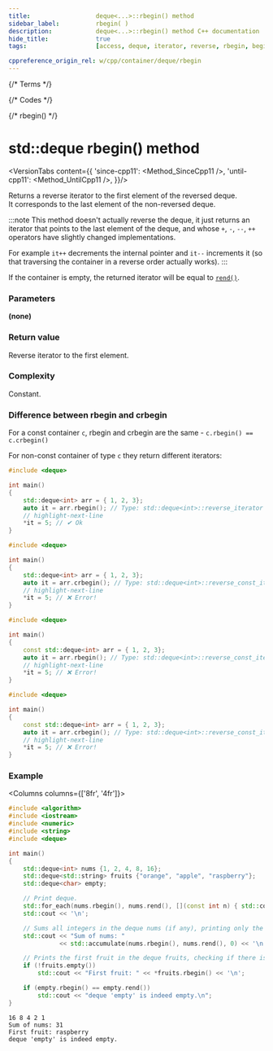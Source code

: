 ```yaml
---
title:					deque<...>::rbegin() method
sidebar_label:			rbegin( )
description:			deque<...>::rbegin() method C++ documentation
hide_title:				true
tags:					[access, deque, iterator, reverse, rbegin, begin]

cppreference_origin_rel: w/cpp/container/deque/rbegin
---
```



{/* Terms */}

{/* Codes */}

{/* rbegin() */}

# std::deque rbegin() method

<VersionTabs content={{
	'since-cpp11': <Method_SinceCpp11 />,
	'until-cpp11': <Method_UntilCpp11 />,
}}/>

Returns a <Tooltip title={Term_ContAlias_ReverseIterator}>reverse iterator</Tooltip> to the first element of the reversed deque.  
It corresponds to the last element of the non-reversed deque.

:::note
This method doesn't actually reverse the deque, it just returns an iterator that points to the last element of the deque,
and whose `+`, `-`, `--`, `++` operators have slightly changed implementations.

For example `it++` decrements the internal pointer and `it--` increments it (so that traversing the container in a reverse order actually works).
:::

If the container is empty, the returned iterator will be equal to [`rend()`](/docs/std/containers/queues/deque/rend).

### Parameters

**(none)**

### Return value

Reverse iterator to the first element.

### Complexity

Constant.

### Difference between rbegin and crbegin

For a const container `c`, rbegin and crbegin are the same - `c.rbegin() == c.crbegin()`

For non-const container of type `c` they return different iterators:

<Tabs>
<TabItem value="non-const-container" label="Non const container" default>

<Tabs>
<TabItem value="rbegin" label="rbegin" default>

```cpp
#include <deque>

int main()
{
    std::deque<int> arr = { 1, 2, 3};
    auto it = arr.rbegin(); // Type: std::deque<int>::reverse_iterator
    // highlight-next-line
    *it = 5; // ✔ Ok
}
```

</TabItem>
<TabItem value="crbegin" label="crbegin" default>

```cpp
#include <deque>

int main()
{
    std::deque<int> arr = { 1, 2, 3};
    auto it = arr.crbegin(); // Type: std::deque<int>::reverse_const_iterator
    // highlight-next-line
    *it = 5; // ❌ Error!
}
```

</TabItem>
</Tabs>

</TabItem>
<TabItem value="const-container" label="Const container">

<Tabs>
<TabItem value="rbegin" label="rbegin" default>

```cpp
#include <deque>

int main()
{
    const std::deque<int> arr = { 1, 2, 3};
    auto it = arr.rbegin(); // Type: std::deque<int>::reverse_const_iterator
    // highlight-next-line
    *it = 5; // ❌ Error!
}
```

</TabItem>
<TabItem value="crbegin" label="crbegin" default>

```cpp
#include <deque>

int main()
{
    const std::deque<int> arr = { 1, 2, 3};
    auto it = arr.crbegin(); // Type: std::deque<int>::reverse_const_iterator
    // highlight-next-line
    *it = 5; // ❌ Error!
}
```

</TabItem>
</Tabs>

</TabItem>
</Tabs>

### Example

<Columns columns={['8fr', '4fr']}>
<div>

```cpp title='Main.cpp' showLineNumbers
#include <algorithm>
#include <iostream>
#include <numeric>
#include <string>
#include <deque>

int main()
{
    std::deque<int> nums {1, 2, 4, 8, 16};
    std::deque<std::string> fruits {"orange", "apple", "raspberry"};
    std::deque<char> empty;

    // Print deque.
    std::for_each(nums.rbegin(), nums.rend(), [](const int n) { std::cout << n << ' '; });
    std::cout << '\n';

    // Sums all integers in the deque nums (if any), printing only the result.
    std::cout << "Sum of nums: "
              << std::accumulate(nums.rbegin(), nums.rend(), 0) << '\n';

    // Prints the first fruit in the deque fruits, checking if there is any.
    if (!fruits.empty())
        std::cout << "First fruit: " << *fruits.rbegin() << '\n';

    if (empty.rbegin() == empty.rend())
        std::cout << "deque 'empty' is indeed empty.\n";
}
```

</div>
<div>

```plaintext title="Output"
16 8 4 2 1
Sum of nums: 31
First fruit: raspberry
deque 'empty' is indeed empty.
```

</div>
</Columns>
